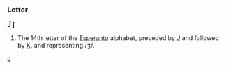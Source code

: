 ===Letter===
'''Ĵ''' '''ĵ'''

#The 14th letter of the [[Esperanto]] alphabet, preceded by [[J]] and followed by [[K]], and representing /ʒ/.
[[Category:Latin letters|J]]